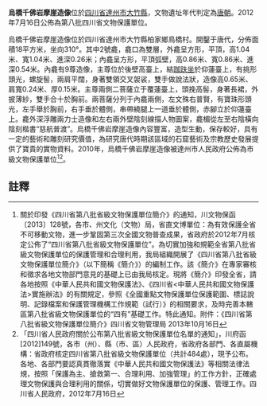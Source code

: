 {{msg:四川省文物保護單位
|名稱 = 烏橋千佛岩摩崖造像
|編號 = 339
|圖片 = 
|級別 = S8
|分類 = 
|時代 = [[唐代|唐代]]
|地点 = [[四川省|四川省]][[達州市|達州市]][[大竹縣|大竹縣]]
|坐標 =
|登錄 = 2012年7月16日
}}
'''烏橋千佛岩摩崖造像'''位於[[四川省|四川省]][[達州市|達州市]][[大竹縣|大竹縣]]，文物遺址年代判定為[[唐朝|唐朝]]。2012年7月16日公佈為第八批四川省文物保護單位。

烏橋千佛岩摩崖造像位於四川省達州市大竹縣柏家鄉鳥橋村。開鑿于唐代，分佈面積18平方米，坐向310°。其中2號龕，龕口為雙層，外龕呈方形，平頂，高1.04米、寬1.04米、進深0.26米；內龕呈方形，平頂弧壁，高0.86米、寬0.86米、進深0.54米。內龕有9尊造像，主尊位於後壁高臺上，結[[跏趺坐|跏趺坐]]於仰蓮臺上，有挑形頭光，螺旋髻，兩肩平闊，身著雙領交叉袈裟，雙手做說法狀，造像高0.65米、肩寬0.24米、厚0.15米。主尊兩側二菩薩立于覆蓮臺上，頭挽高髻，身著長裙，外披薄紗，雙手合十於胸前。兩菩薩分列于內龕兩側，左文殊右普賢，有寶珠形頭光，左手舉於胸前，右手垂於體側，串帶繞腿上一道垂於體側，赤腳立於仰蓮臺上。龕外深浮雕兩力士造像和左右兩外壁陰刻線描人物圖案，龕楣從左至右陰橫向陰刻楷書“慈航普渡”。烏橋千佛岩摩崖造像內容豐富，造型生動，保存較好，具有一定的藝術和雕刻研究價值，為研究唐代時期該區域的石窟藝術及宗教歷史發展提供了寶貴的實物資料。2010年，烏橋千佛岩摩崖造像被達州市人民政府公佈為市級文物保護單位<ref>關於印發《四川省第八批省級文物保護單位簡介》的通知，川文物保函〔2013〕128號，各市、州文化（文物）局，省直文博單位：為有效保護全省不可移動文物，進一步鞏固第三次全國文物普查成果，省政府於2012年7月核定公佈了“四川省第八批省級文物保護單位”。為切實加強和規範全省第八批省級文物保護單位的保護管理和合理利用，我局組織開展了《四川省第八批省級文物保護單位簡介》（以下簡稱《簡介》）的編制工作。該《簡介》在專家審核和徵求各地文物部門意見的基礎上已由我局核定。現將《簡介》印發全省，請各地按照《中華人民共和國文物保護法》、《四川省<中華人民共和國文物保護法>實施辦法》的有關規定，參照《全國重點文物保護單位保護範圍、標誌說明、記錄檔案和保護管理機構工作規範（試行）》的相關要求，及時完善本轄區第八批省級文物保護單位的“四有”基礎工作。特此通知。附件：《四川省第八批省級文物保護單位簡介》四川省文物管理局  2013年10月16日</ref><ref>  「四川省人民政府關於公布第八批省級文物保護單位名單的通知」，川府函[2012]149號，各市（州）、縣（市、區）人民政府，省政府各部門、各直屬機構：省政府核定四川省第八批省級文物保護單位（共計484處），現予公布。各地、各部門要認真貫徹落實《中華人民共和國文物保護法》等相關法律法規，按照「保護為主、搶救第一、合理利用、加強管理」的工作方針，正確處理文物保護與合理利用的關係，切實做好文物保護單位的保護、管理工作。四川省人民政府，2012年7月16日</ref>。

==註釋==
{{reflist}}